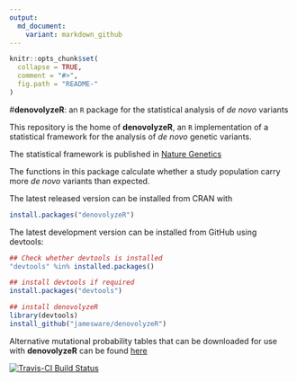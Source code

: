 ```yaml
---
output:
  md_document:
    variant: markdown_github
---
```


<!-- README.md is generated from README.Rmd. Please edit that file -->

```r
knitr::opts_chunk$set(
  collapse = TRUE,
  comment = "#>",
  fig.path = "README-"
)
```

#**denovolyzeR**: an `R` package for the statistical analysis of *de novo* variants

This repository is the home of **denovolyzeR**, an `R` implementation of a statistical framework for the analysis of *de novo* genetic variants.

The statistical framework is published in [Nature Genetics](http://www.nature.com/doifinder/10.1038/ng.3050)

The functions in this package calculate whether a study population carry more *de novo* variants than expected.

The latest released version can be installed from CRAN with

```r
install.packages("denovolyzeR")
```

The latest development version can be installed from GitHub using devtools:

```r
## Check whether devtools is installed
"devtools" %in% installed.packages()

## install devtools if required
install.packages("devtools")

## install denovolyzeR
library(devtools)
install_github("jamesware/denovolyzeR")
```


Alternative mutational probability tables that can be downloaded for use with **denovolyzeR** can be found [here](/alternativeProbabilityTables/probTable_Samocha2014.rda)


[![Travis-CI Build Status](https://travis-ci.org/jamesware/denovolyzeR.png?branch=master)](https://travis-ci.org/jamesware/denovolyzeR)

